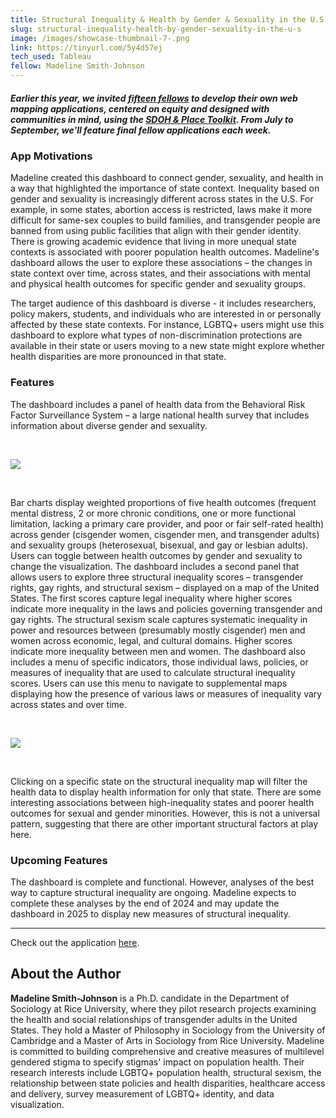 ```yaml
---
title: Structural Inequality & Health by Gender & Sexuality in the U.S.
slug: structural-inequality-health-by-gender-sexuality-in-the-u-s
image: /images/showcase-thumbnail-7-.png
link: https://tinyurl.com/5y4d57ej
tech_used: Tableau
fellow: Madeline Smith-Johnson
---
```

##### *Earlier this year, we invited [fifteen fellows](https://sdohplace.org/fellows) to develop their own web mapping applications, centered on equity and designed with communities in mind, using the [SDOH & Place Toolkit](https://toolkit.sdohplace.org/). From July to September, we'll feature final fellow applications each week.*

### App Motivations

Madeline created this dashboard to connect gender, sexuality, and health in a way that highlighted the importance of state context. Inequality based on gender and sexuality is increasingly different across states in the U.S. For example, in some states, abortion access is restricted, laws make it more difficult for same-sex couples to build families, and transgender people are banned from using public facilities that align with their gender identity. There is growing academic evidence that living in more unequal state contexts is associated with poorer population health outcomes. Madeline's dashboard allows the user to explore these associations – the changes in state context over time, across states, and their associations with mental and physical health outcomes for specific gender and sexuality groups. 

The target audience of this dashboard is diverse - it includes researchers, policy makers, students, and individuals who are interested in or personally affected by these state contexts. For instance, LGBTQ+ users might use this dashboard to explore what types of non-discrimination protections are available in their state or users moving to a new state might explore whether health disparities are more pronounced in that state.   

### Features

The dashboard includes a panel of health data from the Behavioral Risk Factor Surveillance System – a large national health survey that includes information about diverse gender and sexuality. 

<br/>

![](/images/dashboard-_-explore-specific-indicators-madeline-smith-johnson.png)

<br/>

Bar charts display weighted proportions of five health outcomes (frequent mental distress, 2 or more chronic conditions, one or more functional limitation, lacking a primary care provider, and poor or fair self-rated health) across gender (cisgender women, cisgender men, and transgender adults) and sexuality groups (heterosexual, bisexual, and gay or lesbian adults). Users can toggle between health outcomes by gender and sexuality to change the visualization. The dashboard includes a second panel that allows users to explore three structural inequality scores – transgender rights, gay rights, and structural sexism – displayed on a map of the United States. The first scores capture legal inequality where higher scores indicate more inequality in the laws and policies governing transgender and gay rights. The structural sexism scale captures systematic inequality in power and resources between (presumably mostly cisgender) men and women across economic, legal, and cultural domains. Higher scores indicate more inequality between men and women. The dashboard also includes a menu of specific indicators, those individual laws, policies, or measures of inequality that are used to calculate structural inequality scores. Users can use this menu to navigate to supplemental maps displaying how the presence of various laws or measures of inequality vary across states and over time.  

<br/>

![](/images/dashboard-_-opening-view-madeline-smith-johnson.png)

<br/>

Clicking on a specific state on the structural inequality map will filter the health data to display health information for only that state. There are some interesting associations between high-inequality states and poorer health outcomes for sexual and gender minorities. However, this is not a universal pattern, suggesting that there are other important structural factors at play here.

### Upcoming Features

The dashboard is complete and functional. However, analyses of the best way to capture structural inequality are ongoing. Madeline expects to complete these analyses by the end of 2024 and may update the dashboard in 2025 to display new measures of structural inequality.

- - -

Check out the application [here](https://tinyurl.com/5y4d57ej).

## About the Author

**Madeline Smith-Johnson** is a Ph.D. candidate in the Department of Sociology at Rice University, where they pilot research projects examining the health and social relationships of transgender adults in the United States. They hold a Master of Philosophy in Sociology from the University of Cambridge and a Master of Arts in Sociology from Rice University. Madeline is committed to building comprehensive and creative measures of multilevel gendered stigma to specify stigmas' impact on population health. Their research interests include LGBTQ+ population health, structural sexism, the relationship between state policies and health disparities, healthcare access and delivery, survey measurement of LGBTQ+ identity, and data visualization.
